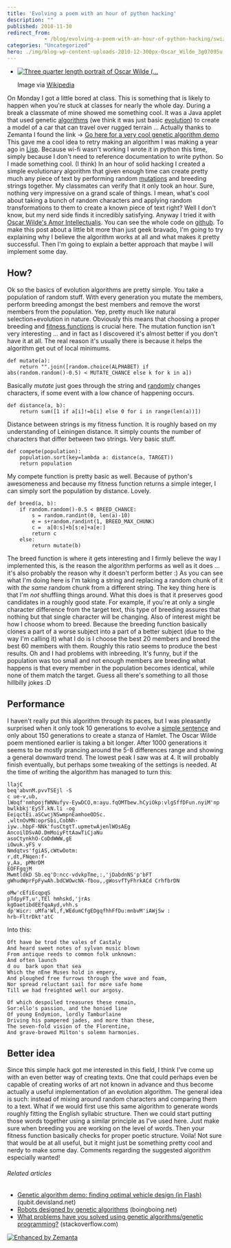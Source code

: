 ```yaml
---
title: 'Evolving a poem with an hour of python hacking'
description: ""
published: 2010-11-30
redirect_from: 
            - /blog/evolving-a-poem-with-an-hour-of-python-hacking/swizec/1505
categories: "Uncategorized"
hero: ./img/blog-wp-content-uploads-2010-12-300px-Oscar_Wilde_3g07095u.jpg
---
```

- [![Three quarter length portrait of Oscar Wilde (...](./img/blog-wp-content-uploads-2010-12-300px-Oscar_Wilde_3g07095u.jpg "Three quarter length portrait of Oscar Wilde (...")](http://commons.wikipedia.org/wiki/File:Oscar_Wilde_3g07095u.jpg)

  Image via [Wikipedia](http://commons.wikipedia.org/wiki/File:Oscar_Wilde_3g07095u.jpg)

On Monday I got a little bored at class. This is something that is likely to happen when you&#x27;re stuck at classes for nearly the whole day. During a break a classmate of mine showed me something cool. It was a Java applet that used genetic [algorithms](http://en.wikipedia.org/wiki/Algorithm "Algorithm") (we think it was just basic [evolution](http://en.wikipedia.org/wiki/Evolution "Evolution")) to create a model of a car that can travel over rugged terrain ... Actually thanks to Zemanta I found the link -&gt; [Go here for a very cool genetic algorithm demo](http://www.qubit.devisland.net/ga/) This gave me a cool idea to retry making an algorithm I was making a year ago in [Lisp](http://en.wikipedia.org/wiki/Lisp_%28programming_language%29 "Lisp (programming language)"). Because wi-fi wasn&#x27;t working I wrote it in python this time, simply because I don&#x27;t need to reference documentation to write python. So I made something cool. (I think) In an hour of solid hacking I created a simple evolutionary algorithm that given enough time can create pretty much any piece of text by performing random [mutations](http://en.wikipedia.org/wiki/Mutation "Mutation") and breeding strings together. My classmates can verify that it only took an hour. Sure, nothing very impressive on a grand scale of things. I mean, what&#x27;s cool about taking a bunch of random characters and applying random transformations to them to create a known piece of text right? Well I don&#x27;t know, but my nerd side finds it incredibly satisfying. Anyway I tried it with [Oscar Wilde&#x27;s Amor Intellectualis](http://en.wikisource.org/wiki/Amor_Intellectualis). You can see the whole code on [github](https://github.com/Swizec/random-coding/blob/master/evolve-text.py). To make this post about a little bit more than just geek bravado, I&#x27;m going to try explaining why I believe the algorithm works at all and what makes it pretty successful. Then I&#x27;m going to explain a better approach that maybe I will implement some day.

## How?

Ok so the basics of evolution algorithms are pretty simple. You take a population of random stuff. With every generation you mutate the members, perform breeding amongst the best members and remove the worst members from the population. Yep, pretty much like natural selection+evolution in nature. Obviously this means that choosing a proper breeding and [fitness functions](http://en.wikipedia.org/wiki/Fitness_function "Fitness function") is crucial here. The mutation function isn&#x27;t very interesting ... and in fact as I discovered it&#x27;s almost better if you don&#x27;t have it at all. The real reason it&#x27;s usually there is because it helps the algorithm get out of local minimums.

```
def mutate(a):
    return "".join([random.choice(ALPHABET) if abs(random.random()-0.5) < MUTATE_CHANCE else k for k in a])
```

Basically _mutate_ just goes through the string and [randomly](http://en.wikipedia.org/wiki/Randomness "Randomness") changes characters, if some event with a low chance of happening occurs.

```
def distance(a, b):
    return sum([1 if a[i]!=b[i] else 0 for i in range(len(a))])
```

Distance between strings is my fitness function. It is roughly based on my understanding of Leiningen distance. It simply counts the number of characters that differ between two strings. Very basic stuff.

```
def compete(population):
    population.sort(key=lambda a: distance(a, TARGET))
    return population
```

My compete function is pretty basic as well. Because of python&#x27;s awesomeness and because my fitness function returns a simple integer, I can simply sort the population by distance. Lovely.

```
def breed(a, b):
    if random.random()-0.5 < BREED_CHANCE:
        s = random.randint(0, len(a)-10)
        e = s+random.randint(1, BREED_MAX_CHUNK)
        c =  a[0:s]+b[s:e]+a[e:]
        return c
    else:
        return mutate(b)
```

The breed function is where it gets interesting and I firmly believe the way I implemented this, is the reason the algorithm performs as well as it does ... it&#x27;s also probably the reason why it doesn&#x27;t perform better :) As you can see what I&#x27;m doing here is I&#x27;m taking a string and replacing a random chunk of it with _the same_ random chunk from a different string. The key thing here is that I&#x27;m _not_ shuffling things around. What this does is that it preserves good candidates in a roughly good state. For example, if you&#x27;re at only a single character difference from the target text, this type of breeding assures that nothing but that single character will be changing. Also of interest might be how I choose whom to breed. Because the breeding function basically clones a part of a worse subject into a part of a better subject (due to the way I&#x27;m calling it) what I do is I choose the best 20 members and breed the best 60 members with them. Roughly this ratio seems to produce the best results. Oh and I had problems with inbreeding. It&#x27;s funny, but if the population was too small and not enough members are breeding what happens is that every member in the population becomes identical, while none of them match the target. Guess all there&#x27;s something to all those hillbilly jokes :D

## Performance

I haven&#x27;t really put this algorithm through its paces, but I was pleasantly surprised when it only took 10 generations to evolve a [simple sentence](http://en.wikipedia.org/wiki/Simple_sentence "Simple sentence") and only about 150 generations to create a stanza of Hamlet. The Oscar Wilde poem mentioned earlier is taking a bit longer. After 1000 generations it seems to be mostly prancing around the 5-8 differences range and showing a general downward trend. The lowest peak I saw was at 4. It will probably finish eventually, but perhaps some tweaking of the settings is needed. At the time of writing the algorithm has managed to turn this:

```
llajC
beq'abvnM.pvvTSEjl -S
c ue-v,ub,
lWoqf'nmhpojfWNNufyv-EywDCO,m:ayu.fqOMTbew.hCyiOkp:vlgSffDFun.nyiM'np bwlkbkj'EyST.kN.li -og
EeiqctEi.aSCwcjNSwmpnEamhoeODSc.
,wltnOvMN:oprSbi,CobNh-
iyw..hbpF-NNk'fusCtgtT.upmetwAjenlWOsAEg
AncoilDSvAO.DmMoiyFttAawTiCjaNu
asoCtynkhO-CoDdWWW,gE
iOwuk.yFS v
Nmdqtvs'fgiAS,cWtwOotm:
r,dt,FNqen:f-
y,Aa, pMNrDM
EOFFgqjM
MwmtldkD Sb.eq'D:ncc-vdvkpTme,:,'jDabdnNS'p'bFT
gWhudWprFpFywAh.bdCWOwcNk-fbou,,gWosvfTyFhrkACd CrhfbrDN

oMw'cEfiEcqpqS
pTdpyFT,u',TEl hmhskd,'jrAs
kgOaetibdEEfqaAyd,vhh.s
dp'Wicr: uMfa'Wl,f,WEdumCfgEDgqfhhFfDu:mnbvM'iAWjSw :
hrb-FltrDkt'atC
```

Into this:

```
Oft have be trod the vales of Castaly
And heard sweet notes of sylvan music blown
From antique reeds to common folk unknown:
And often launch
d ou  bark upon that sea
Which the nEne Muses hold in empery,
And ploughed free furrows through the wave and foam,
Nor spread reluctant sail for more safe home
Till we had freighted well our argosy.

Of which despoiled treasures these remain,
Sor:ello's passion, and the honied line
Of young Endymion, lordly Tamburlaine
Driving his pampered jades, and more than these,
The seven-fold vision of the Florentine,
And grave-browed Milton's solemn harmonies.
```

## Better idea

Since this simple hack got me interested in this field, I think I&#x27;ve come up with an even better way of creating texts. One that could perhaps even be capable of creating works of art not known in advance and thus become actually a useful implementation of an evolution algorithm. The general idea is such: instead of mixing around random characters and comparing them to a text. What if we would first use this same algorithm to generate words roughly fitting the English syllabic structure. Then we could start putting those words together using a similar principle as I&#x27;ve used here. Just make sure when breeding you are working on the level of words. Then your fitness function basically checks for proper poetic structure. Voila! Not sure that would be at all useful, but it might just be something pretty cool and nerdy to make some day. Comments regarding the suggested algorithm especially wanted!

###### Related articles

- [Genetic algorithm demo: finding optimal vehicle design (in Flash)](http://www.qubit.devisland.net/ga/) (qubit.devisland.net)
- [Robots designed by genetic algorithms](http://www.boingboing.net/2010/11/30/robots-designed-by-g.html) (boingboing.net)
- [What problems have you solved using genetic algorithms/genetic programming?](http://stackoverflow.com/questions/1538235/) (stackoverflow.com)

[![Enhanced by Zemanta](http://img.zemanta.com/zemified_e.png?x-id=105348b0-9f25-43ec-b351-f11f53a0dc1b)](http://www.zemanta.com/ "Enhanced by Zemanta")